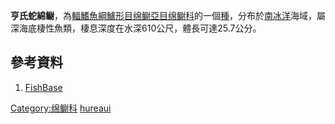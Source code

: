 {{Speciesbox
| name = 亨氏蛇綿鳚
| image = 
| status = NE
| status_system = IUCN3.1
| genus = Lycenchelys
| species = 亨氏蛇綿鳚 ''L. hureaui''
| authority = [[Andriashev|Andriashev]], 1979
| synonyms = 
}}

'''亨氏蛇綿鳚'''，為[[輻鰭魚綱|輻鰭魚綱]][[鱸形目|鱸形目]][[绵鳚亞目|绵鳚亞目]][[绵鳚科|绵鳚科]]的一個[[種|種]]，分布於[[南冰洋|南冰洋]]海域，屬深海底棲性魚類，棲息深度在水深610公尺，體長可達25.7公分。

==參考資料==
#[http://fishbase.org/ FishBase] {{Wayback|url=http://fishbase.org/ |date=20211102171838 }}
{{Wikispecies|Lycenchelys hureaui}}
{{Taxonbar|from=Q1099240}}

[[Category:绵鳚科|Category:绵鳚科]]
[[Category:蛇綿鳚属|hureaui]]


{{鱸形目小作品}}